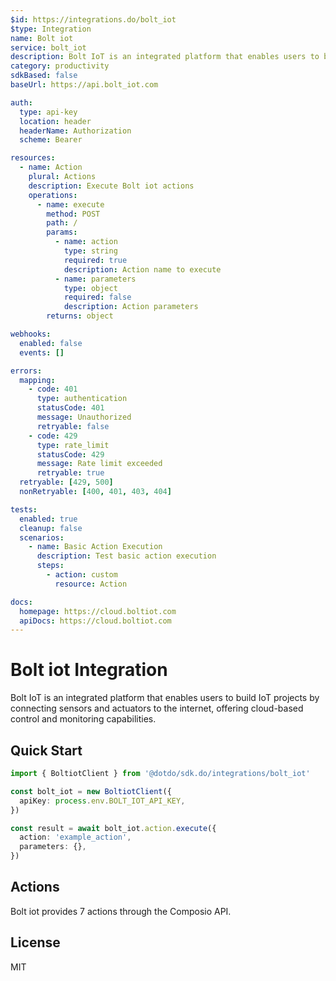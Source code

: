 ```yaml
---
$id: https://integrations.do/bolt_iot
$type: Integration
name: Bolt iot
service: bolt_iot
description: Bolt IoT is an integrated platform that enables users to build IoT projects by connecting sensors and actuators to the internet, offering cloud-based control and monitoring capabilities.
category: productivity
sdkBased: false
baseUrl: https://api.bolt_iot.com

auth:
  type: api-key
  location: header
  headerName: Authorization
  scheme: Bearer

resources:
  - name: Action
    plural: Actions
    description: Execute Bolt iot actions
    operations:
      - name: execute
        method: POST
        path: /
        params:
          - name: action
            type: string
            required: true
            description: Action name to execute
          - name: parameters
            type: object
            required: false
            description: Action parameters
        returns: object

webhooks:
  enabled: false
  events: []

errors:
  mapping:
    - code: 401
      type: authentication
      statusCode: 401
      message: Unauthorized
      retryable: false
    - code: 429
      type: rate_limit
      statusCode: 429
      message: Rate limit exceeded
      retryable: true
  retryable: [429, 500]
  nonRetryable: [400, 401, 403, 404]

tests:
  enabled: true
  cleanup: false
  scenarios:
    - name: Basic Action Execution
      description: Test basic action execution
      steps:
        - action: custom
          resource: Action

docs:
  homepage: https://cloud.boltiot.com
  apiDocs: https://cloud.boltiot.com
---
```


# Bolt iot Integration

Bolt IoT is an integrated platform that enables users to build IoT projects by connecting sensors and actuators to the internet, offering cloud-based control and monitoring capabilities.

## Quick Start

```typescript
import { BoltiotClient } from '@dotdo/sdk.do/integrations/bolt_iot'

const bolt_iot = new BoltiotClient({
  apiKey: process.env.BOLT_IOT_API_KEY,
})

const result = await bolt_iot.action.execute({
  action: 'example_action',
  parameters: {},
})
```

## Actions

Bolt iot provides 7 actions through the Composio API.

## License

MIT
